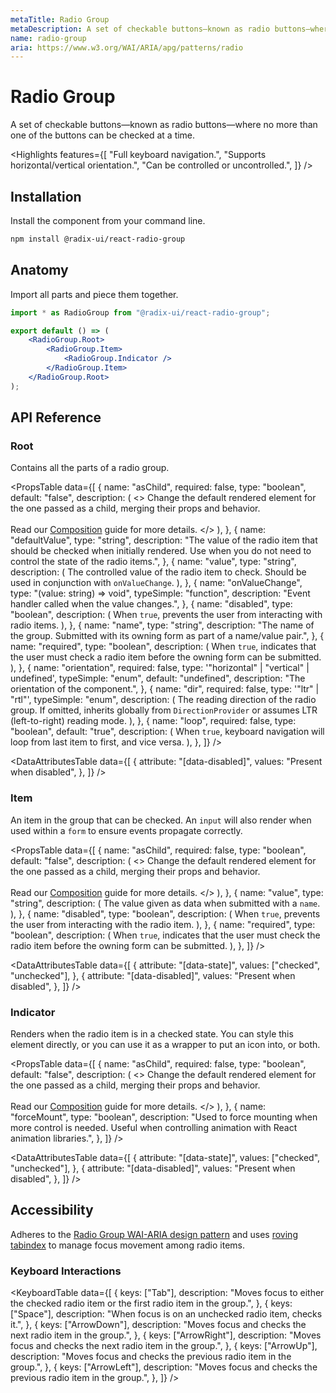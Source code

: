 ```yaml
---
metaTitle: Radio Group
metaDescription: A set of checkable buttons—known as radio buttons—where no more than one of the buttons can be checked at a time.
name: radio-group
aria: https://www.w3.org/WAI/ARIA/apg/patterns/radio
---
```


# Radio Group

<Description>
	A set of checkable buttons—known as radio buttons—where no more than one of
	the buttons can be checked at a time.
</Description>

<HeroContainer>
	<RadioGroupDemo />
</HeroContainer>

<HeroCodeBlock folder="RadioGroup" />

<Highlights
	features={[
		"Full keyboard navigation.",
		"Supports horizontal/vertical orientation.",
		"Can be controlled or uncontrolled.",
	]}
/>

## Installation

Install the component from your command line.

```bash
npm install @radix-ui/react-radio-group
```

## Anatomy

Import all parts and piece them together.

```jsx
import * as RadioGroup from "@radix-ui/react-radio-group";

export default () => (
	<RadioGroup.Root>
		<RadioGroup.Item>
			<RadioGroup.Indicator />
		</RadioGroup.Item>
	</RadioGroup.Root>
);
```

## API Reference

### Root

Contains all the parts of a radio group.

<PropsTable
	data={[
		{
			name: "asChild",
			required: false,
			type: "boolean",
			default: "false",
			description: (
				<>
					Change the default rendered element for the one passed as a child,
					merging their props and behavior.
					<br />
					<br />
					Read our <a href="../guides/composition">Composition</a> guide for
					more details.
				</>
			),
		},
		{
			name: "defaultValue",
			type: "string",
			description:
				"The value of the radio item that should be checked when initially rendered. Use when you do not need to control the state of the radio items.",
		},
		{
			name: "value",
			type: "string",
			description: (
				<span>
					The controlled value of the radio item to check. Should be used in
					conjunction with <Code>onValueChange</Code>.
				</span>
			),
		},
		{
			name: "onValueChange",
			type: "(value: string) => void",
			typeSimple: "function",
			description: "Event handler called when the value changes.",
		},
		{
			name: "disabled",
			type: "boolean",
			description: (
				<span>
					When <Code>true</Code>, prevents the user from interacting with radio
					items.
				</span>
			),
		},
		{
			name: "name",
			type: "string",
			description:
				"The name of the group. Submitted with its owning form as part of a name/value pair.",
		},
		{
			name: "required",
			type: "boolean",
			description: (
				<span>
					When <Code>true</Code>, indicates that the user must check a radio
					item before the owning form can be submitted.
				</span>
			),
		},
		{
			name: "orientation",
			required: false,
			type: '"horizontal" | "vertical" | undefined',
			typeSimple: "enum",
			default: "undefined",
			description: "The orientation of the component.",
		},
		{
			name: "dir",
			required: false,
			type: '"ltr" | "rtl"',
			typeSimple: "enum",
			description: (
				<span>
					The reading direction of the radio group. If omitted, inherits
					globally from <Code>DirectionProvider</Code> or assumes LTR
					(left-to-right) reading mode.
				</span>
			),
		},
		{
			name: "loop",
			required: false,
			type: "boolean",
			default: "true",
			description: (
				<span>
					When <Code>true</Code>, keyboard navigation will loop from last item
					to first, and vice versa.
				</span>
			),
		},
	]}
/>

<DataAttributesTable
	data={[
		{
			attribute: "[data-disabled]",
			values: "Present when disabled",
		},
	]}
/>

### Item

An item in the group that can be checked. An `input` will also render when used within a `form` to ensure events propagate correctly.

<PropsTable
	data={[
		{
			name: "asChild",
			required: false,
			type: "boolean",
			default: "false",
			description: (
				<>
					Change the default rendered element for the one passed as a child,
					merging their props and behavior.
					<br />
					<br />
					Read our <a href="../guides/composition">Composition</a> guide for
					more details.
				</>
			),
		},
		{
			name: "value",
			type: "string",
			description: (
				<span>
					The value given as data when submitted with a <Code>name</Code>.
				</span>
			),
		},
		{
			name: "disabled",
			type: "boolean",
			description: (
				<span>
					When <Code>true</Code>, prevents the user from interacting with the
					radio item.
				</span>
			),
		},
		{
			name: "required",
			type: "boolean",
			description: (
				<span>
					When <Code>true</Code>, indicates that the user must check the radio
					item before the owning form can be submitted.
				</span>
			),
		},
	]}
/>

<DataAttributesTable
	data={[
		{
			attribute: "[data-state]",
			values: ["checked", "unchecked"],
		},
		{
			attribute: "[data-disabled]",
			values: "Present when disabled",
		},
	]}
/>

### Indicator

Renders when the radio item is in a checked state. You can style this element directly, or you can use it as a wrapper to put an icon into, or both.

<PropsTable
	data={[
		{
			name: "asChild",
			required: false,
			type: "boolean",
			default: "false",
			description: (
				<>
					Change the default rendered element for the one passed as a child,
					merging their props and behavior.
					<br />
					<br />
					Read our <a href="../guides/composition">Composition</a> guide for
					more details.
				</>
			),
		},
		{
			name: "forceMount",
			type: "boolean",
			description:
				"Used to force mounting when more control is needed. Useful when controlling animation with React animation libraries.",
		},
	]}
/>

<DataAttributesTable
	data={[
		{
			attribute: "[data-state]",
			values: ["checked", "unchecked"],
		},
		{
			attribute: "[data-disabled]",
			values: "Present when disabled",
		},
	]}
/>

## Accessibility

Adheres to the [Radio Group WAI-ARIA design pattern](https://www.w3.org/WAI/ARIA/apg/patterns/radio) and uses [roving tabindex](https://www.w3.org/WAI/ARIA/apg/patterns/radio/examples/radio) to manage focus movement among radio items.

### Keyboard Interactions

<KeyboardTable
	data={[
		{
			keys: ["Tab"],
			description:
				"Moves focus to either the checked radio item or the first radio item in the group.",
		},
		{
			keys: ["Space"],
			description: "When focus is on an unchecked radio item, checks it.",
		},
		{
			keys: ["ArrowDown"],
			description: "Moves focus and checks the next radio item in the group.",
		},
		{
			keys: ["ArrowRight"],
			description: "Moves focus and checks the next radio item in the group.",
		},
		{
			keys: ["ArrowUp"],
			description: "Moves focus and checks the previous radio item in the group.",
		},
		{
			keys: ["ArrowLeft"],
			description: "Moves focus and checks the previous radio item in the group.",
		},
	]}
/>
